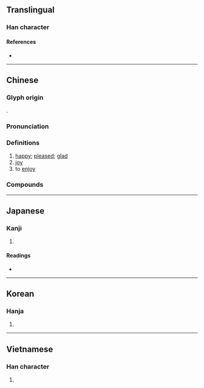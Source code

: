 {{character info/new}}
{{also|歓|驩|欢}}
==Translingual==
{{Han simplified forms|歡|歓|欢}}

===Han character===
{{Han char|rn=76|rad=欠|as=18|sn=22|four=47282|canj=TGNO|ids=⿰雚欠}}

====References====
* {{Han ref|kx=0573.120|dkj=16242|dj=0961.120|hdz=32153.170|uh=6B61|ud=27489|bh=C577|bd=50551}}

----

==Chinese==
{{zh-forms|s=欢}}

===Glyph origin===
{{Han etym}}
{{Han compound|雚|欠|c1=p|c2=s|ls=psc}}.

===Pronunciation===
{{zh-pron
|m=huān
|c=fun1
|h=pfs=fôn
|md=huăng
|mn=hoaⁿ/hoan
|mn_note=hoaⁿ - vernacular; hoan - literary
|mn-t=huan1/huang1/huêng1
|mn-t_note=huan1 - vernacular; huang1/huêng1 - literary
|w=1huoe
|mc=y
|oc=y
|cat=a,n,v
}}

===Definitions===
{{zh-hanzi}}

# [[happy]]; [[pleased]]; [[glad]]
# [[joy]]
# to [[enjoy]]

===Compounds===
{{zh-der|歡場|歡呼|歡送|歡天喜地|合歡扇|悒悒不歡|交歡|八音聯歡|夾道歡迎|另結新歡|千歡萬喜|喜歡|悲歡歲月|合歡結|合歡山|合歡|尋歡|同歡同賞|悲歡離合|悲歡聚散|悲歡合散|悲歡|強顏歡笑|平生歡|市歡|不苦歡|尋歡作樂|大葉合歡|不歡而散|失歡|喜地歡天|墜歡重拾|墜歡|同歡|合家歡|吃合家歡|人歡馬叫|歡喜佛|歡欣若狂|歡躍|枕席之歡|握手言歡|歡忭|眉歡眼笑|求歡|歡騰|歡喜|歡鄰|歡抃|歡迎|歡笑|歡喜冤家|歡快|歡欣踴躍|成歡|歡心|皆大歡喜|歡聚一堂|歡唱|歡門|秦歡晉愛|歡暢|承歡膝下|歡蹦亂跳|所歡|承歡|歡愉|空歡喜|歡忻鼓舞|歡會|歡忻踴躍|歡歡喜喜|歡忻|歡洽|歡若平生|歡顏|歡喜錢兒|承歡獻媚|歡客|眼前歡|盡歡而散|相得甚歡|歡欣|盡歡|男歡女愛|滿心歡喜|歡聲雷動|歡欣鼓舞|朝歡暮樂|握手極歡|歡呼雷動|狂歡|把手言歡|撒歡|歡悅|抑鬱寡歡|歡聚|歡迸亂跳|歡聲|歡翅|歡樂|歡度|歡娛|歡喜若狂|歡勢|新歡|迎歡買俏|菽水之歡|買笑追歡|落寞寡歡|薄海歡騰|賓主盡歡|賣笑追歡|鼓舞歡欣|鼓掌歡呼|聯歡會|魚水之歡|騰歡|覓愛追歡|追歡取樂|雲雨之歡|離合悲歡|聯歡|閤家歡|鬱鬱寡歡|金合歡|重拾舊歡|竭誠歡迎|追歡買笑|追歡|菽水承歡|落落寡歡|結歡}}

----

==Japanese==
{{ja-kanji forms|歓|歡}}

===Kanji===
{{ja-kanji|grade=|rs=欠18|style=ky|shin=歓}}

# {{kyujitai spelling of|歓}} ''{{gloss|[[joy]], [[delight]]}}''

====Readings====
* {{ja-readings|on=[[かん]] (kan)|kun=[[よろこぶ]] (yorokobu)}}

----

==Korean==

===Hanja===
{{ko-hanja|hangeul=환|eumhun=|rv=hwan|mr=hwan|y=hwan}}

# {{defn|lang=ko|sort=欠18}}

----

==Vietnamese==

===Han character===
{{vi-hantu|[[hoan]], [[hoen]]|rs=欠18}}

# {{defn|lang=vi|sort=欠18}}